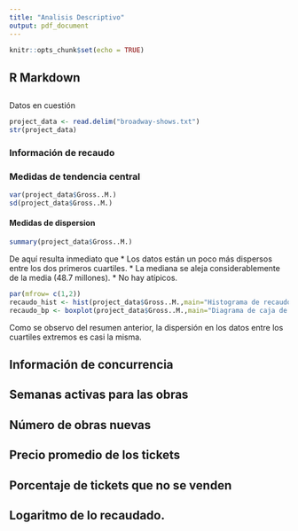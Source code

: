 ---
title: "Analisis Descriptivo"
output: pdf_document
---



```{r setup, include=FALSE}
knitr::opts_chunk$set(echo = TRUE)
```

## R Markdown

##

Datos en cuestión

```{r}
project_data <- read.delim("broadway-shows.txt")
str(project_data)
```



### Información de recaudo

### Medidas de tendencia central

```{r}
var(project_data$Gross..M.)
sd(project_data$Gross..M.)
```

#### Medidas de dispersion

```{r}
summary(project_data$Gross..M.)
```

De aquí resulta inmediato que 
* Los datos están un poco más dispersos entre los dos primeros cuartiles.
* La mediana se aleja considerablemente de la media (48.7 millones).
* No hay atípicos.

```{r}
par(mfrow= c(1,2))
recaudo_hist <- hist(project_data$Gross..M.,main="Histograma de recaudo",xlab="Recaudo (millones de $)",ylab="frecuencia",ylim = c(0,10),breaks=6)
recaudo_bp <- boxplot(project_data$Gross..M.,main="Diagrama de caja de recaudo",ylab="recaudo (millones de $")
```

Como se observo del resumen anterior, la dispersión en los datos entre los cuartiles extremos es casi la misma. 


## Información de concurrencia

## Semanas activas para las obras

## Número de obras nuevas

## Precio promedio de los tickets

## Porcentaje de tickets que no se venden

## Logaritmo de lo recaudado.